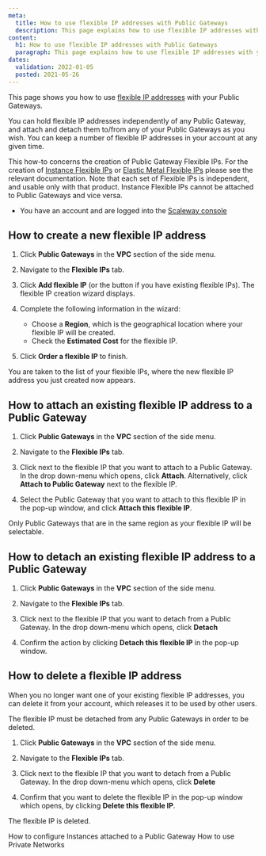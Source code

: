 ```yaml
---
meta:
  title: How to use flexible IP addresses with Public Gateways
  description: This page explains how to use flexible IP addresses with your Public Gateways
content:
  h1: How to use flexible IP addresses with Public Gateways
  paragraph: This page explains how to use flexible IP addresses with your Public Gateways
dates:
  validation: 2022-01-05
  posted: 2021-05-26
---
```


This page shows you how to use [flexible IP addresses](/network/vpc/concepts#flexible-ip) with your Public Gateways.

You can hold flexible IP addresses independently of any Public Gateway, and attach and detach them to/from any of your Public Gateways as you wish. You can keep a number of flexible IP addresses in your account at any given time. 

<Message type="important">

  This how-to concerns the creation of Public Gateway Flexible IPs. For the creation of [Instance Flexible IPs](/compute/instances/how-to/use-flexips/) or [Elastic Metal Flexible IPs](/compute/elastic-metal/how-to/configure-flexible-ip/) please see the relevant documentation. Note that each set of Flexible IPs is independent, and usable only with that product. Instance Flexible IPs cannot be attached to Public Gateways and vice versa.

</Message>

<Message type="requirement">

  - You have an account and are logged into the [Scaleway console](https://console.scaleway.com)

</Message>

## How to create a new flexible IP address

1. Click **Public Gateways** in the **VPC** section of the side menu.

2. Navigate to the **Flexible IPs** tab.

  <Lightbox src="scaleway-flex-ips.webp" alt="" />

3. Click **Add flexible IP** (or the <Icon name="plus" /> button if you have existing flexible IPs). The flexible IP creation wizard displays.

4. Complete the following information in the wizard:
    - Choose a **Region**, which is the geographical location where your flexible IP will be created.
    - Check the **Estimated Cost** for the flexible IP.

5. Click **Order a flexible IP** to finish.

You are taken to the list of your flexible IPs, where the new flexible IP address you just created now appears.

## How to attach an existing flexible IP address to a Public Gateway

1. Click **Public Gateways** in the **VPC** section of the side menu.

2. Navigate to the **Flexible IPs** tab.

3. Click <Icon name="more"/> next to the flexible IP that you want to attach to a Public Gateway. In the drop down-menu which opens, click **Attach**. Alternatively, click **Attach to Public Gateway** next to the flexible IP.

  <Lightbox src="scaleway-attach-flexip-gw.webp" alt="" />

4. Select the Public Gateway that you want to attach to this flexible IP in the pop-up window, and click **Attach this flexible IP**. 

  <Lightbox src="scaleway-attach-flexip-gw2.webp" alt="" />

<Message type="note">
  Only Public Gateways that are in the same region as your flexible IP will be selectable.
</Message>

## How to detach an existing flexible IP address to a Public Gateway

1. Click **Public Gateways** in the **VPC** section of the side menu.

2. Navigate to the **Flexible IPs** tab.

3. Click <Icon name="more"/> next to the flexible IP that you want to detach from a Public Gateway. In the drop down-menu which opens, click **Detach**

4. Confirm the action by clicking **Detach this flexible IP** in the pop-up window. 

## How to delete a flexible IP address

When you no longer want one of your existing flexible IP addresses, you can delete it from your account, which releases it to be used by other users.

<Message type="important">
  The flexible IP must be detached from any Public Gateways in order to be deleted.
</Message>

1. Click **Public Gateways** in the **VPC** section of the side menu.

2. Navigate to the **Flexible IPs** tab.

3. Click <Icon name="more"/> next to the flexible IP that you want to detach from a Public Gateway. In the drop down-menu which opens, click **Delete**

4. Confirm that you want to delete the flexible IP in the pop-up window which opens, by clicking **Delete this flexible IP**.

The flexible IP is deleted.

<Navigation title="See Also">
  <PreviousButton to="/network/vpc/how-to/configure-instances-public-gw/">How to configure Instances attached to a Public Gateway</PreviousButton>
  <NextButton to="/network/vpc/how-to/use-private-networks/">How to use Private Networks</NextButton>
</Navigation>
